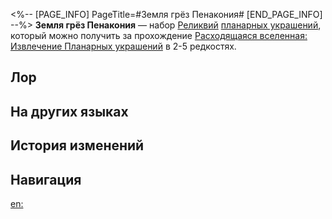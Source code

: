 <%-- [PAGE_INFO]
PageTitle=#Земля грёз Пенакония#
[END_PAGE_INFO] --%>
{{Набор Реликвий Инфобокс
|id           = 83124
|Изображение  = Предмет Земля грёз Пенакония.png
|Тип          = Планарное украшение
|2пБонус      = Повышает скорость восстановления энергии на 5%. Увеличивает урон, наносимый союзниками одного типа с владельцем, на 10%.
|Сфера        = Гранд-отель Пенаконии
|Вязь         = Магистраль грёз Пенаконии
|Редкость     = 2345
|Источник2.1  = [[Расходящаяся вселенная: Извлечение Планарных украшений]]
|Источник3.1  = [[Расходящаяся вселенная: Извлечение Планарных украшений]]
|Источник4.1  = [[Расходящаяся вселенная: Извлечение Планарных украшений]]
|Источник5.1  = [[Расходящаяся вселенная: Извлечение Планарных украшений]]
|Источник5.2  = [[Синтез реликвий]]
|Свойство1    = 
|Свойство2    = 
|Свойство3    = 
}}
'''Земля грёз Пенакония''' — набор [[Реликвии|Реликвий]] [[:Категория:Планарные украшения|планарных украшений]], который можно получить за прохождение [[Расходящаяся вселенная: Извлечение Планарных украшений]] в 2-5{{Иконка/Звёзды|1}} редкостях.

==Лор==
{{Реликвия Лор|Земля грёз Пенакония}}

==На других языках==
{{На других языках
|en   = Penacony, Land of the Dreams
|zhs  = 梦想之地匹诺康尼
|zht  = 夢想之地匹諾康尼
|ja   = 夢の地ピノコニー
|ko   = 꿈의 땅 페나코니
|es   = Colonipenal, la tierra de los sueños
|fr   = Penacony, terre des rêves
|ru   = Земля грёз Пенакония
|th   = Penacony, Land of the Dreams
|vi   = Penacony, Vùng Đất Của Những Giấc Mơ
|de   = Penacony, Land der Träume
|id   = Penacony, Land of the Dreams
|pt   = Penacony, Terra dos Sonhos
}}

==История изменений==
{{История изменений|3.5}}

==Навигация==
{{Наборы реликвий Навбокс}}

[[en:]]